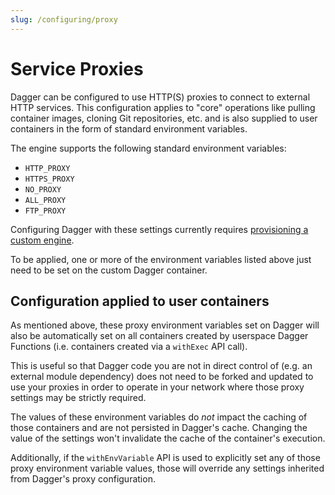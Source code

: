 ```yaml
---
slug: /configuring/proxy
---
```


# Service Proxies

Dagger can be configured to use HTTP(S) proxies to connect to external HTTP services. This configuration applies to "core" operations like pulling container images, cloning Git repositories, etc. and is also supplied to user containers in the form of standard environment variables.

The engine supports the following standard environment variables:
- `HTTP_PROXY`
- `HTTPS_PROXY`
- `NO_PROXY`
- `ALL_PROXY`
- `FTP_PROXY`

Configuring Dagger with these settings currently requires [provisioning a custom engine](./custom-runner.mdx).

To be applied, one or more of the environment variables listed above just need to be set on the custom Dagger container.

## Configuration applied to user containers

As mentioned above, these proxy environment variables set on Dagger will also be automatically set on all containers created by userspace Dagger Functions (i.e. containers created via a `withExec` API call).

This is useful so that Dagger code you are not in direct control of (e.g. an external module dependency) does not need to be forked and updated to use your proxies in order to operate in your network where those proxy settings may be strictly required.

The values of these environment variables do *not* impact the caching of those containers and are not persisted in Dagger's cache. Changing the value of the settings won't invalidate the cache of the container's execution.

Additionally, if the `withEnvVariable` API is used to explicitly set any of those proxy environment variable values, those will override any settings inherited from Dagger's proxy configuration.
